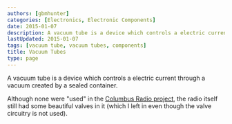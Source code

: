 ```yaml
---
authors: [gbmhunter]
categories: [Electronics, Electronic Components]
date: 2015-01-07
description: A vacuum tube is a device which controls a electric current through a vacuum created by a sealed container.
lastUpdated: 2015-01-07
tags: [vacuum tube, vacuum tubes, components]
title: Vacuum Tubes
type: page
---
```


<WarningIsNotes />

A vacuum tube is a device which controls a electric current through a vacuum created by a sealed container.

Although none were "used" in the [Columbus Radio project](/electronics/projects/columbus-radio), the radio itself still had some beautiful valves in it (which I left in even though the valve circuitry is not used).
